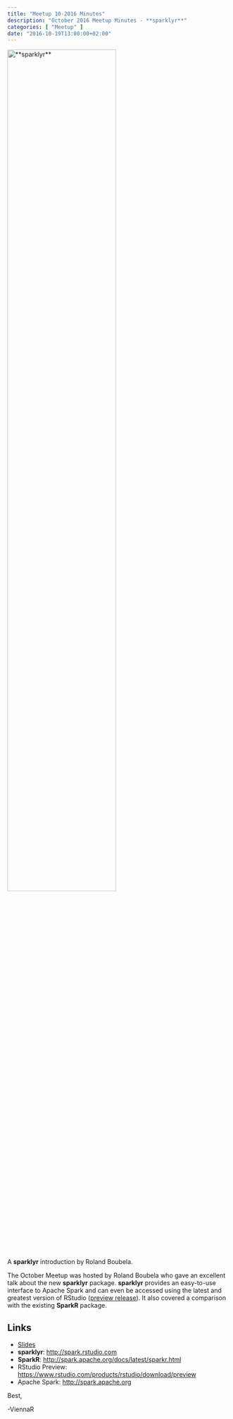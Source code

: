 ```yaml
---
title: "Meetup 10-2016 Minutes"
description: "October 2016 Meetup Minutes - **sparklyr**"
categories: [ "Meetup" ]
date: "2016-10-19T13:00:00+02:00"
---
```


<img src="/images/meetup_201610_small.jpg" title="**sparklyr**" alt="**sparklyr**" style='width:70%;' border="0" />

A **sparklyr** introduction by Roland Boubela.

<!--more-->

The October Meetup was hosted by Roland Boubela who gave an excellent talk about the new **sparklyr** package. **sparklyr** provides an easy-to-use interface to Apache Spark and can even be accessed using the latest and greatest version of RStudio ([preview release](https://www.rstudio.com/products/rstudio/download/preview)). It also covered a comparison with the existing **SparkR** package.

## Links

- [Slides](/www/slides/boubela_sparklyr.pdf)
- **sparklyr**: <http://spark.rstudio.com>
- **SparkR**: <http://spark.apache.org/docs/latest/sparkr.html>
- RStudio Preview: <https://www.rstudio.com/products/rstudio/download/preview>
- Apache Spark: <http://spark.apache.org>

Best,

  -ViennaR
 
